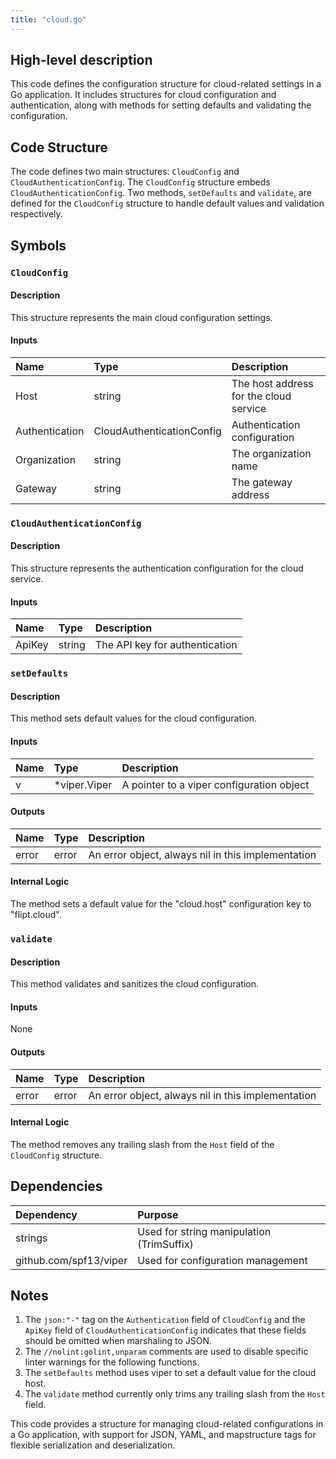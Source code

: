 ```yaml
---
title: "cloud.go"
---
```


## High-level description
This code defines the configuration structure for cloud-related settings in a Go application. It includes structures for cloud configuration and authentication, along with methods for setting defaults and validating the configuration.

## Code Structure
The code defines two main structures: `CloudConfig` and `CloudAuthenticationConfig`. The `CloudConfig` structure embeds `CloudAuthenticationConfig`. Two methods, `setDefaults` and `validate`, are defined for the `CloudConfig` structure to handle default values and validation respectively.

## Symbols

### `CloudConfig`
#### Description
This structure represents the main cloud configuration settings.

#### Inputs
| Name | Type | Description |
|:-----|:-----|:------------|
| Host | string | The host address for the cloud service |
| Authentication | CloudAuthenticationConfig | Authentication configuration |
| Organization | string | The organization name |
| Gateway | string | The gateway address |

### `CloudAuthenticationConfig`
#### Description
This structure represents the authentication configuration for the cloud service.

#### Inputs
| Name | Type | Description |
|:-----|:-----|:------------|
| ApiKey | string | The API key for authentication |

### `setDefaults`
#### Description
This method sets default values for the cloud configuration.

#### Inputs
| Name | Type | Description |
|:-----|:-----|:------------|
| v | *viper.Viper | A pointer to a viper configuration object |

#### Outputs
| Name | Type | Description |
|:-----|:-----|:------------|
| error | error | An error object, always nil in this implementation |

#### Internal Logic
The method sets a default value for the "cloud.host" configuration key to "flipt.cloud".

### `validate`
#### Description
This method validates and sanitizes the cloud configuration.

#### Inputs
None

#### Outputs
| Name | Type | Description |
|:-----|:-----|:------------|
| error | error | An error object, always nil in this implementation |

#### Internal Logic
The method removes any trailing slash from the `Host` field of the `CloudConfig` structure.

## Dependencies
| Dependency | Purpose |
|:-----------|:--------|
| strings | Used for string manipulation (TrimSuffix) |
| github.com/spf13/viper | Used for configuration management |

## Notes
1. The `json:"-"` tag on the `Authentication` field of `CloudConfig` and the `ApiKey` field of `CloudAuthenticationConfig` indicates that these fields should be omitted when marshaling to JSON.
2. The `//nolint:golint,unparam` comments are used to disable specific linter warnings for the following functions.
3. The `setDefaults` method uses viper to set a default value for the cloud host.
4. The `validate` method currently only trims any trailing slash from the `Host` field.

This code provides a structure for managing cloud-related configurations in a Go application, with support for JSON, YAML, and mapstructure tags for flexible serialization and deserialization.
